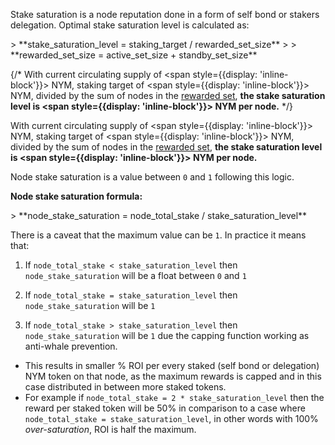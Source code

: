 
Stake saturation is a node reputation done in a form of self bond or stakers delegation. Optimal stake saturation level is calculated as:

<Callout type="info" borderColor="#008080" backgroundColor="#20b2aa" emoji="📌">
> **stake_saturation_level = staking_target / rewarded_set_size**
>
> **rewarded_set_size = active_set_size + standby_set_size**
</Callout>

{/*
With current circulating supply of <span style={{display: 'inline-block'}}><CirculatingSupply /></span> NYM, staking target of <span style={{display: 'inline-block'}}><StakingTarget /></span> NYM, divided by the sum of nodes in the [rewarded set](https://validator.nymtech.net/api/v1/epoch/reward_params), <b>the stake saturation level is <span style={{display: 'inline-block'}}><StakeSaturation /></span> NYM per node.</b>
*/}

With current circulating supply of <span style={{display: 'inline-block'}}><CirculatingSupply /></span> NYM, staking target of <span style={{display: 'inline-block'}}><StakingSupply /></span> NYM, divided by the sum of nodes in the [rewarded set](https://validator.nymtech.net/api/v1/epoch/reward_params), <b>the stake saturation level is <span style={{display: 'inline-block'}}><StakeSaturation /></span> NYM per node.</b>

Node stake saturation is a value between `0` and `1` following this logic.

**Node stake saturation formula:**

<Callout type="info" borderColor="#008080" backgroundColor="#20b2aa" emoji="📌">
> **node_stake_saturation = node_total_stake / stake_saturation_level**
</Callout>

There is a caveat that the maximum value can be `1`. In practice it means that:

1. If `node_total_stake < stake_saturation_level` then `node_stake_saturation` will be a float between `0` and `1`

2. If `node_total_stake = stake_saturation_level` then `node_stake_saturation` will be `1`

3. If `node_total_stake > stake_saturation_level` then `node_stake_saturation` will be `1` due the capping function working as anti-whale prevention.
- This results in smaller % ROI per every staked (self bond or delegation) NYM token on that node, as the maximum rewards is capped and in this case distributed in between more staked tokens.
- For example if `node_total_stake = 2 * stake_saturation_level` then the reward per staked token will be 50% in comparison to a case where `node_total_stake = stake_saturation_level`, in other words with 100% *over-saturation*, ROI is half the maximum.
